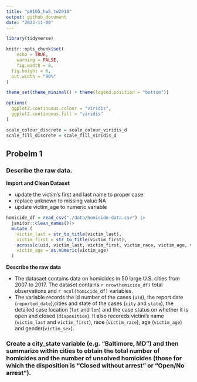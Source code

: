 ```yaml
---
title: "p8105_hw5_tw2918"
output: github_document
date: "2023-11-08"
---
```


```r
library(tidyverse)

knitr::opts_chunk$set(
	echo = TRUE,
	warning = FALSE,
	fig.width = 8, 
  fig.height = 6,
  out.width = "90%"
)

theme_set(theme_minimal() + theme(legend.position = "bottom"))

options(
  ggplot2.continuous.colour = "viridis",
  ggplot2.continuous.fill = "viridis"
)

scale_colour_discrete = scale_colour_viridis_d
scale_fill_discrete = scale_fill_viridis_d
```

## Probelm 1
### Describe the raw data.

**Import and Clean Dataset**

* update the victim's first and last name to proper case
* replace unknown to missing value NA
* update victim_age to numeric variable

```r
homicide_df = read_csv("./data/homicide-data.csv") |>
  janitor::clean_names()|>
  mutate (
    victim_last = str_to_title(victim_last),
    victim_first = str_to_title(victim_first),
    across(c(uid, victim_last, victim_first, victim_race, victim_age, victim_sex, city, state, disposition), ~na_if(., "Unknown")),
    victim_age = as.numeric(victim_age)
  )
```

**Describe the raw data**

* The datasaet contains data on homicides in 50 large U.S. cities from  2007 to 2017. The dataset contains `r nrow(homicide_df)` total observations and `r ncol(homicide_df)` variables. 
* The variable records the id number of the cases (`uid`), the report date (`reported_date`),cities and state of the cases (`city` and `state`), the detailed case location (`lat` and `lon`) and the case status on whether it is open and closed (`disposition`). It also recoreds victim's name (`victim_last` and `victim_first`), race (`victim_race`), age (`victim_age`) and gender(`victim_sex`). 

### Create a city_state variable (e.g. “Baltimore, MD”) and then summarize within cities to obtain the total number of homicides and the number of unsolved homicides (those for which the disposition is “Closed without arrest” or “Open/No arrest”).

